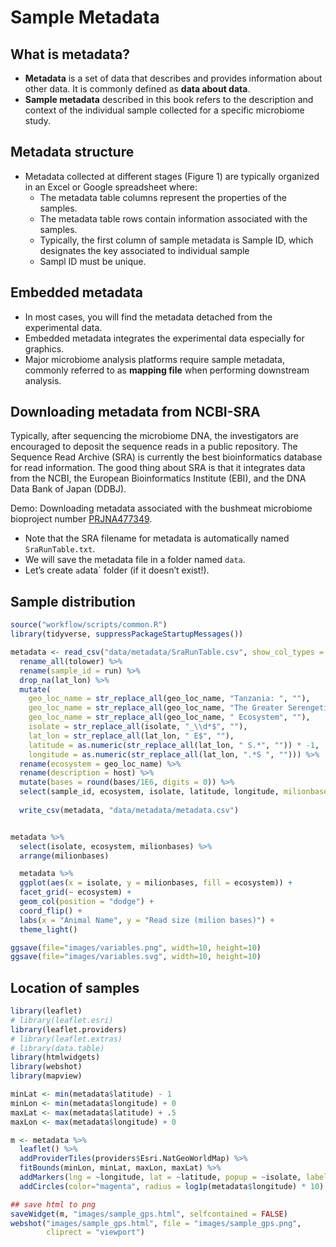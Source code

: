 # Sample Metadata {#sample-metadata}

## What is metadata?
* <b>Metadata</b> is a set of data that describes and provides information about other data. It is commonly defined as **data about data**.
* **Sample metadata** described in this book refers to the description and context of the individual sample collected for a specific microbiome study.

## Metadata structure
* Metadata collected at different stages (Figure 1) are typically organized in an Excel or Google spreadsheet where:
  * The metadata table columns represent the properties of the samples.
  * The metadata table rows contain information associated with the samples.
  * Typically, the first column of sample metadata is Sample ID, which designates the key associated to individual sample
  * Sampl ID must be unique.

## Embedded metadata
* In most cases, you will find the metadata detached from the experimental data.
* Embedded metadata integrates the experimental data especially for graphics.
* Major microbiome analysis platforms require sample metadata, commonly referred to as **mapping file** when performing downstream analysis.


## Downloading metadata from NCBI-SRA
Typically, after sequencing the microbiome DNA, the investigators are encouraged to deposit the sequence reads in a public repository. The Sequence Read Archive (SRA) is currently the best bioinformatics database for read information. The good thing about SRA is that it integrates data from the NCBI, the European Bioinformatics Institute (EBI), and the DNA Data Bank of Japan (DDBJ). 

Demo: Downloading metadata associated with the bushmeat microbiome bioproject number [PRJNA477349](https://www.ncbi.nlm.nih.gov/sra?linkname=bioproject_sra_all&from_uid=477349).

- Note that the SRA filename for metadata is automatically named `SraRunTable.txt`.
- We will save the metadata file in a folder named `data`.
- Let's create `a`data` folder (if it doesn't exist!). 

## Sample distribution
```r
source("workflow/scripts/common.R")
library(tidyverse, suppressPackageStartupMessages())

metadata <- read_csv("data/metadata/SraRunTable.csv", show_col_types = FALSE) %>%  
  rename_all(tolower) %>% 
  rename(sample_id = run) %>% 
  drop_na(lat_lon) %>% 
  mutate(
    geo_loc_name = str_replace_all(geo_loc_name, "Tanzania: ", ""),
    geo_loc_name = str_replace_all(geo_loc_name, "The Greater Serengeti Ecosystem", "Serengeti"),
    geo_loc_name = str_replace_all(geo_loc_name, " Ecosystem", ""),
    isolate = str_replace_all(isolate, "_\\d*$", ""),
    lat_lon = str_replace_all(lat_lon, " E$", ""),
    latitude = as.numeric(str_replace_all(lat_lon, " S.*", "")) * -1,
    longitude = as.numeric(str_replace_all(lat_lon, ".*S ", ""))) %>% 
  rename(ecosystem = geo_loc_name) %>%
  rename(description = host) %>% 
  mutate(bases = round(bases/1E6, digits = 0)) %>% 
  select(sample_id, ecosystem, isolate, latitude, longitude, milionbases=bases, description)
  
  write_csv(metadata, "data/metadata/metadata.csv")


metadata %>% 
  select(isolate, ecosystem, milionbases) %>% 
  arrange(milionbases)

  metadata %>% 
  ggplot(aes(x = isolate, y = milionbases, fill = ecosystem)) +
  facet_grid(~ ecosystem) +
  geom_col(position = "dodge") +
  coord_flip() +
  labs(x = "Animal Name", y = "Read size (milion bases)") +
  theme_light()

ggsave(file="images/variables.png", width=10, height=10)
ggsave(file="images/variables.svg", width=10, height=10)
```

## Location of samples
```r
library(leaflet)
# library(leaflet.esri)
library(leaflet.providers)
# library(leaflet.extras)
# library(data.table)
library(htmlwidgets)
library(webshot)
library(mapview)

minLat <- min(metadata$latitude) - 1
minLon <- min(metadata$longitude) + 0
maxLat <- max(metadata$latitude) + .5
maxLon <- max(metadata$longitude) + 0

m <- metadata %>%
  leaflet() %>% 
  addProviderTiles(providers$Esri.NatGeoWorldMap) %>%
  fitBounds(minLon, minLat, maxLon, maxLat) %>%
  addMarkers(lng = ~longitude, lat = ~latitude, popup = ~isolate, label = ~ c(isolate)) %>%
  addCircles(color="magenta", radius = log1p(metadata$longitude) * 10)

## save html to png
saveWidget(m, "images/sample_gps.html", selfcontained = FALSE)
webshot("images/sample_gps.html", file = "images/sample_gps.png",
        cliprect = "viewport")
```